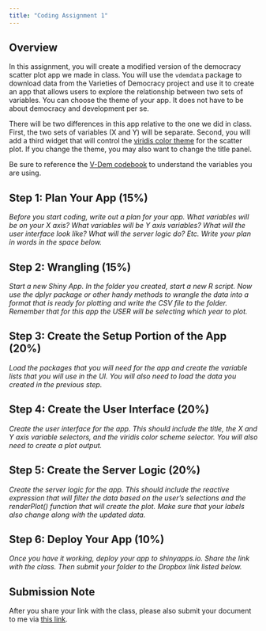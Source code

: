```yaml
---
title: "Coding Assignment 1"
---
```


## Overview

In this assignment, you will create a modified version of the democracy scatter plot app we made in class. You will use the `vdemdata` package to download data from the Varieties of Democracy project and use it to create an app that allows users to explore the relationship between two sets of variables. You can choose the theme of your app. It does not have to be about democracy and development per se.

There will be two differences in this app relative to the one we did in class. First, the two sets of variables (X and Y) will be separate. Second, you will add a third widget that will control the [viridis color theme](https://cran.r-project.org/web/packages/viridis/vignettes/intro-to-viridis.html) for the scatter plot. If you change the theme, you may also want to change the title panel. 

Be sure to reference the [V-Dem codebook](https://www.v-dem.net/documents/38/v-dem_codebook_v14.pdf) to understand the variables you are using.

## Step 1: Plan Your App (15%)

*Before you start coding, write out a plan for your app. What variables will be on your X axis? What variables will be Y axis variables? What will the user interface look like? What will the server logic do? Etc. Write your plan in words in the space below.* 

## Step 2: Wrangling (15%)

*Start a new Shiny App. In the folder you created, start a new R script. Now use the dplyr package or other handy methods to wrangle the data into a format that is ready for plotting and write the CSV file to the folder. Remember that for this app the USER will be selecting which year to plot.*

## Step 3: Create the Setup Portion of the App (20%)

*Load the packages that you will need for the app and create the variable lists that you will use in the UI. You will also need to load the data you created in the previous step.*

## Step 4: Create the User Interface (20%)

*Create the user interface for the app. This should include the title, the X and Y axis variable selectors, and the viridis color scheme selector. You will also need to create a plot output.*

## Step 5: Create the Server Logic (20%)

*Create the server logic for the app. This should include the reactive expression that will filter the data based on the user's selections and the renderPlot() function that will create the plot. Make sure that your labels also change along with the updated data.*

## Step 6: Deploy Your App (10%)

*Once you have it working, deploy your app to shinyapps.io. Share the link with the class. Then submit your folder to the Dropbox link listed below.*

::: {.callout-important}
## Submission Note

After you share your link with the class, please also submit your document to me via [this link](https://www.dropbox.com/request/2yCjJdVzSoNpXi9utzza).
:::


